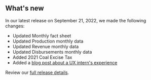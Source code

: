 ## What's new

In our latest release on September 21, 2022, we made the following changes:

- Updated <Link href="/fact-sheet" linkType="default">Monthly fact sheet</Link>
- Updated <Link href="/downloads/production-by-month/" linkType="default">Production monthly data</Link>
- Updated <Link href="/downloads/revenue/" linkType="default">Revenue monthly data</Link>
- Updated <Link href="/downloads/disbursements-by-month/" linkType="default">Disbursements monthly data</Link>
- Added <Link href="/how-revenue-works/coal-excise-tax/" linkType="default"> 2021 Coal Excise Tax</Link>
- Added a [blog post about a UX intern's experience](https://blog-nrrd.doi.gov)

Review our [full release details](https://github.com/ONRR/nrrd/releases).
